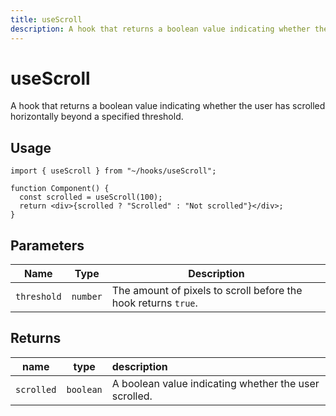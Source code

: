 ```yaml
---
title: useScroll
description: A hook that returns a boolean value indicating whether the user has scrolled horizontally beyond a specified threshold.
---
```


# useScroll

A hook that returns a boolean value indicating whether the user has scrolled horizontally beyond a specified threshold.

## Usage

```tsx title="Component.tsx"
import { useScroll } from "~/hooks/useScroll";

function Component() {
  const scrolled = useScroll(100);
  return <div>{scrolled ? "Scrolled" : "Not scrolled"}</div>;
}
```

## Parameters

| Name        | Type     | Description                                                    |
| ----------- | -------- | -------------------------------------------------------------- |
| `threshold` | `number` | The amount of pixels to scroll before the hook returns `true`. |

## Returns

| name       | type      | description                                           |
| ---------- | --------- | :---------------------------------------------------- |
| `scrolled` | `boolean` | A boolean value indicating whether the user scrolled. |
